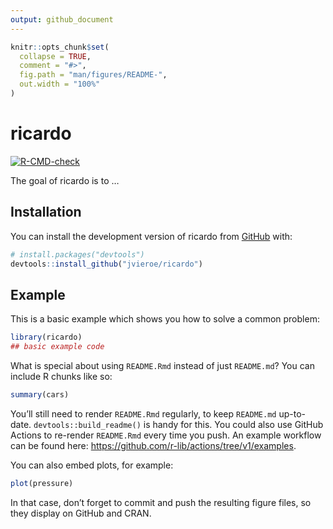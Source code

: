 ```yaml
---
output: github_document
---
```


<!-- README.md is generated from README.Rmd. Please edit that file -->

```r
knitr::opts_chunk$set(
  collapse = TRUE,
  comment = "#>",
  fig.path = "man/figures/README-",
  out.width = "100%"
)
```

# ricardo

<!-- badges: start -->
[![R-CMD-check](https://github.com/jvieroe/ricardo/workflows/R-CMD-check/badge.svg)](https://github.com/jvieroe/ricardo/actions)
<!-- badges: end -->

The goal of ricardo is to ...

## Installation

You can install the development version of ricardo from [GitHub](https://github.com/) with:

``` r
# install.packages("devtools")
devtools::install_github("jvieroe/ricardo")
```

## Example

This is a basic example which shows you how to solve a common problem:

```r
library(ricardo)
## basic example code
```

What is special about using `README.Rmd` instead of just `README.md`? You can include R chunks like so:

```r
summary(cars)
```

You'll still need to render `README.Rmd` regularly, to keep `README.md` up-to-date. `devtools::build_readme()` is handy for this. You could also use GitHub Actions to re-render `README.Rmd` every time you push. An example workflow can be found here: <https://github.com/r-lib/actions/tree/v1/examples>.

You can also embed plots, for example:

```r
plot(pressure)
```

In that case, don't forget to commit and push the resulting figure files, so they display on GitHub and CRAN.

